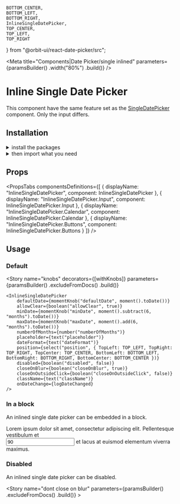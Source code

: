     BOTTOM_CENTER,
    BOTTOM_LEFT,
    BOTTOM_RIGHT,
    InlineSingleDatePicker,
    TOP_CENTER,
    TOP_LEFT,
    TOP_RIGHT
} from "@orbit-ui/react-date-picker/src";

<Meta
    title="Components|Date Picker/single inlined"
    parameters={paramsBuilder()
        .width("80%")
        .build()}
/>

<GithubLink filePath="/packages/react-components/components/date-picker/src/single" />

<Anchor storyId="components-date-picker-single-inlined--default-story" />

# Inline Single Date Picker

<Message info size="small">This component have the same feature set as the <a href="/?path=/docs/components-date-picker-single--default-story">SingleDatePicker</a> component. Only the input differs.</Message>

## Installation

<details><summary className="outline-0">install the packages</summary>

Install from <a href={INSTALLATION_PAGE}>the React bundle</a> or as a single package:

```bash
npm install @orbit-ui/react-date-picker @orbit-ui/css-normalize @orbit-ui/tachyons @orbit-ui/semantic-ui-theme semantic-ui-react react-spring moment lodash styled-jsx
```
</details>

<details><summary className="outline-0">then import what you need</summary>

```javascript
import {
    InlineSingleDatePicker,
    TOP_LEFT,
    TOP_RIGHT,
    TOP_CENTER,
    BOTTOM_LEFT,
    BOTTOM_RIGHT,
    BOTTOM_CENTER
} from "@orbit-ui/react-date-picker" | "@orbit-ui/react-components";
```
</details>

## Props

<PropsTabs
    componentsDefinitions={[
        { displayName: "InlineSingleDatePicker", component: InlineSingleDatePicker },
        { displayName: "InlineSingleDatePicker.Input", component: InlineSingleDatePicker.Input },
        { displayName: "InlineSingleDatePicker.Calendar", component: InlineSingleDatePicker.Calendar },
        { displayName: "InlineSingleDatePicker.Buttons", component: InlineSingleDatePicker.Buttons }
    ]}
/>

## Usage

<MomentUsage />

### Default

<Preview>
    <Story name="default">
        <InlineSingleDatePicker
            onDateChange={logDateChanged}
        />
    </Story>
</Preview>

<Story
    name="knobs"
    decorators={[withKnobs]}
    parameters={paramsBuilder()
        .excludeFromDocs()
        .build()}
>
    <InlineSingleDatePicker
        defaultDate={momentKnob("defaultDate", moment().toDate())}
        allowClear={boolean("allowClear", true)}
        minDate={momentKnob("minDate", moment().subtract(6, "months").toDate())}
        maxDate={momentKnob("maxDate", moment().add(6, "months").toDate())}
        numberOfMonths={number("numberOfMonths")}
        placeholder={text("placeholder")}
        dateFormat={text("dateFormat")}
        position={select("position", { TopLeft: TOP_LEFT, TopRight: TOP_RIGHT, TopCenter: TOP_CENTER, BottomLeft: BOTTOM_LEFT, BottomRight: BOTTOM_RIGHT, BottomCenter: BOTTOM_CENTER })}
        disabled={boolean("disabled", false)}
        closeOnBlur={boolean("closeOnBlur", true)}
        closeOnOutsideClick={boolean("closeOnOutsideClick", false)}
        className={text("className")}
        onDateChange={logDateChanged}
    />
</Story>

### In a block

An inlined single date picker can be embedded in a block.

<Preview>
    <Story name="in a block">
        <div>
            <div>Lorem ipsum dolor sit amet, consectetur adipiscing elit. Pellentesque vestibulum et<br /> <input type="text" value="90" onChange={logDateChanged}></input> et lacus at euismod <InlineSingleDatePicker onDateChange={logDateChanged} /> elementum viverra maximus.</div>
        </div>
    </Story>
</Preview>

### Disabled

An inlined single date picker can be disabled.

<Preview>
    <Story name="disabled">
        <InlineSingleDatePicker
            disabled
            onDateChange={logDateChanged}
        />
    </Story>
</Preview>

<Story
    name="dont close on blur"
    parameters={paramsBuilder()
        .excludeFromDocs()
        .build()}
    >
    <InlineSingleDatePicker
        closeOnBlur={false}
        closeOnOutsideClick
        onDateChange={logDateChanged}
    />
</Story>
